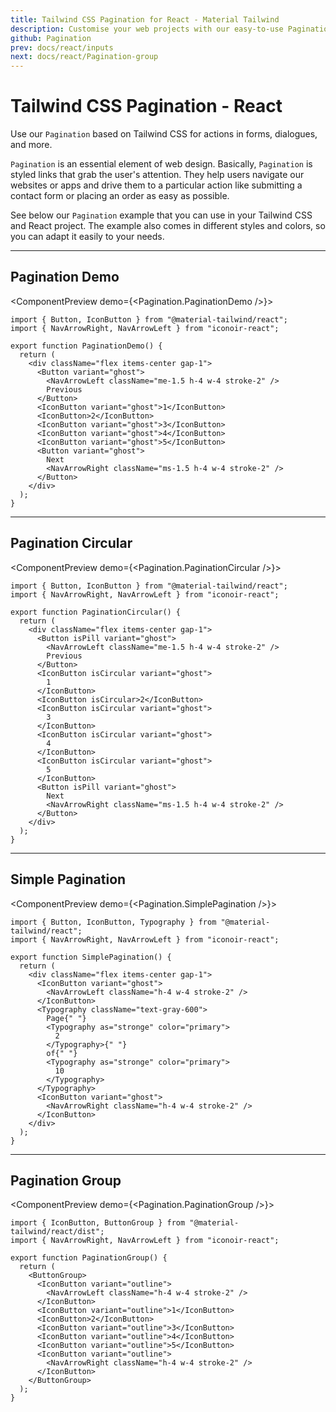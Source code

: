 ```yaml
---
title: Tailwind CSS Pagination for React - Material Tailwind
description: Customise your web projects with our easy-to-use Pagination component for Tailwind CSS and React using Material Design guidelines.
github: Pagination
prev: docs/react/inputs
next: docs/react/Pagination-group
---
```


# Tailwind CSS Pagination - React

Use our `Pagination` based on Tailwind CSS for actions in forms, dialogues, and more.

`Pagination` is an essential element of web design. Basically,
`Pagination` is styled links that grab the user's attention. They help users
navigate our websites or apps and drive them to a particular action like submitting
a contact form or placing an order as easy as possible.

See below our `Pagination` example that you can use in your Tailwind CSS and React project. The example also comes in different styles and colors, so you can adapt it easily to your needs.

---

## Pagination Demo

<ComponentPreview demo={<Pagination.PaginationDemo />}>
```tsx
import { Button, IconButton } from "@material-tailwind/react";
import { NavArrowRight, NavArrowLeft } from "iconoir-react";

export function PaginationDemo() {
  return (
    <div className="flex items-center gap-1">
      <Button variant="ghost">
        <NavArrowLeft className="me-1.5 h-4 w-4 stroke-2" />
        Previous
      </Button>
      <IconButton variant="ghost">1</IconButton>
      <IconButton>2</IconButton>
      <IconButton variant="ghost">3</IconButton>
      <IconButton variant="ghost">4</IconButton>
      <IconButton variant="ghost">5</IconButton>
      <Button variant="ghost">
        Next
        <NavArrowRight className="ms-1.5 h-4 w-4 stroke-2" />
      </Button>
    </div>
  );
}
```
</ComponentPreview>

---

## Pagination Circular

<ComponentPreview demo={<Pagination.PaginationCircular />}>
```tsx
import { Button, IconButton } from "@material-tailwind/react";
import { NavArrowRight, NavArrowLeft } from "iconoir-react";

export function PaginationCircular() {
  return (
    <div className="flex items-center gap-1">
      <Button isPill variant="ghost">
        <NavArrowLeft className="me-1.5 h-4 w-4 stroke-2" />
        Previous
      </Button>
      <IconButton isCircular variant="ghost">
        1
      </IconButton>
      <IconButton isCircular>2</IconButton>
      <IconButton isCircular variant="ghost">
        3
      </IconButton>
      <IconButton isCircular variant="ghost">
        4
      </IconButton>
      <IconButton isCircular variant="ghost">
        5
      </IconButton>
      <Button isPill variant="ghost">
        Next
        <NavArrowRight className="ms-1.5 h-4 w-4 stroke-2" />
      </Button>
    </div>
  );
}
```
</ComponentPreview>

---

## Simple Pagination

<ComponentPreview demo={<Pagination.SimplePagination />}>
```tsx
import { Button, IconButton, Typography } from "@material-tailwind/react";
import { NavArrowRight, NavArrowLeft } from "iconoir-react";

export function SimplePagination() {
  return (
    <div className="flex items-center gap-1">
      <IconButton variant="ghost">
        <NavArrowLeft className="h-4 w-4 stroke-2" />
      </IconButton>
      <Typography className="text-gray-600">
        Page{" "}
        <Typography as="stronge" color="primary">
          2
        </Typography>{" "}
        of{" "}
        <Typography as="stronge" color="primary">
          10
        </Typography>
      </Typography>
      <IconButton variant="ghost">
        <NavArrowRight className="h-4 w-4 stroke-2" />
      </IconButton>
    </div>
  );
}
```
</ComponentPreview>

---

## Pagination Group

<ComponentPreview demo={<Pagination.PaginationGroup />}>
```tsx
import { IconButton, ButtonGroup } from "@material-tailwind/react/dist";
import { NavArrowRight, NavArrowLeft } from "iconoir-react";

export function PaginationGroup() {
  return (
    <ButtonGroup>
      <IconButton variant="outline">
        <NavArrowLeft className="h-4 w-4 stroke-2" />
      </IconButton>
      <IconButton variant="outline">1</IconButton>
      <IconButton>2</IconButton>
      <IconButton variant="outline">3</IconButton>
      <IconButton variant="outline">4</IconButton>
      <IconButton variant="outline">5</IconButton>
      <IconButton variant="outline">
        <NavArrowRight className="h-4 w-4 stroke-2" />
      </IconButton>
    </ButtonGroup>
  );
}
```
</ComponentPreview>
